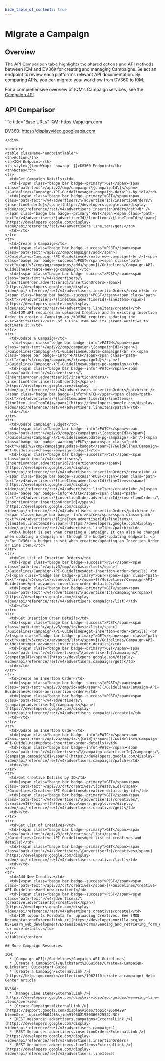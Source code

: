 ```yaml
---
hide_table_of_contents: true
---
```



# Migrate a Campaign

## Overview 

The API Comparison table highlights the shared actions and API methods between IQM and DV360 for creating and managing Campaigns. Select an endpoint to review each platform's relevant API documentation. By comparing APIs, you can migrate your workflow from DV360 to IQM.

For a comprehensive overview of IQM's Campaign services, see the [Campaign API](/Guidelines/Campaign-API-Guidelines).



## API Comparison

<div class="smallTable">
```c title="Base URLs"
  IQM: https://app.iqm.com
  
  DV360: https://displayvideo.googleapis.com
```
</div>

<center>
<table className='endpointTable'>
<th>Action</th>
<th>IQM Endpoint</th>
<th style={{textWrap: 'nowrap' }}>DV360 Endpoint</th>
<th>Notes</th>
<tr>
  <td>Get Campaign Details</td>
  <td>[<span class="badge bar badge--primary">GET</span><span class="path-text">/api/v2/cmp/campaign/\{campaignId\}</span>](/Guidelines/Campaign-API-Guidelines#get-campaign-details-by-id)</td>
  <td>[<span class="badge bar badge--primary">GET</span><span class="path-text">/v4/advertisers/\{advertiserId}/insertionOrders/\{insertionOrderId}</span>](https://developers.google.com/display-video/api/reference/rest/v4/advertisers.insertionOrders/get)<br />[<span class="badge bar badge--primary">GET</span><span class="path-text">/v4/advertisers/\{advertiserId}/lineItems/\{lineItemId}</span>](https://developers.google.com/display-video/api/reference/rest/v4/advertisers.lineItems/get)</td>
  <td></td>
</tr>
<tr>
  <td>Create a Campaign</td>
  <td>[<span class="badge bar badge--success">POST</span><span class="path-text">/api/v2/cmp/campaigns/add</span>](/Guidelines/Campaign-API-Guidelines#create-new-campaign)<br />[<span class="badge bar badge--success">POST</span><span class="path-text">/api/v3/cmp/pg/campaigns/add</span>](/Guidelines/Campaign-API-Guidelines#create-new-pg-campaign)</td>
  <td>[<span class="badge bar badge--success">POST</span><span class="path-text">/v4/advertisers/\{insertionOrder.advertiserId}/insertionOrders</span>](https://developers.google.com/display-video/api/reference/rest/v4/advertisers.insertionOrders/create)<br />[<span class="badge bar badge--success">POST</span><span class="path-text">/v4/advertisers/\{lineItem.advertiserId}/lineItems</span>](https://developers.google.com/display-video/api/reference/rest/v4/advertisers.lineItems/create)</td>
  <td>IQM API requires an uploaded Creative and an existing Insertion Order to create a Campaign.<p />DV360 requires updating the <var>entitystatus</var> of a Line Item and its parent entities to activate it.</td>
</tr>
<tr>
  <td>Update a Campaign</td>
   <td>[<span class="badge bar badge--info">PATCH</span><span class="path-text">/api/v2/cmp/campaign/\{campaignId}</span>](/Guidelines/Campaign-API-Guidelines#update-campaign)<br />[<span class="badge bar badge--info">PATCH</span><span class="path-text">/api/v3/cmp/pg/campaigns/\{campaignId}</span>](/Guidelines/Campaign-API-Guidelines#update-pg-campaign)</td>
  <td>[<span class="badge bar badge--info">PATCH</span><span class="path-text">/v4/advertisers/\{insertionOrder.advertiserId}/insertionOrders/\{insertionOrder.insertionOrderId}</span>](https://developers.google.com/display-video/api/reference/rest/v4/advertisers.insertionOrders/patch)<br />[<span class="badge bar badge--info">PATCH</span><span class="path-text">/v4/advertisers/\{lineItem.advertiserId}/lineItems/\{lineItem.lineItemId}</span>](https://developers.google.com/display-video/api/reference/rest/v4/advertisers.lineItems/patch)</td>
  <td></td>
</tr>
<tr>
  <td>Update Campaign Budget</td>
  <td>[<span class="badge bar badge--info">PATCH</span><span class="path-text">/api/v3/cmp/pg/campaigns/\{campaignId}</span>](/Guidelines/Campaign-API-Guidelines#update-pg-campaign) <br />[<span class="badge bar badge--warning">PUT</span><span class="path-text">/api/v2/cmp/campaignsupdate-budget</span>](/Guidelines/Campaign-API-Guidelines#change-campaign-budget)</td>
  <td>[<span class="badge bar badge--success">POST</span><span class="path-text">/v4/advertisers/\{insertionOrder.advertiserId}/insertionOrders</span>](https://developers.google.com/display-video/api/reference/rest/v4/advertisers.insertionOrders/create)<br />[<span class="badge bar badge--success">POST</span><span class="path-text">/v4/advertisers/\{lineItem.advertiserId}/lineItems</span>](https://developers.google.com/display-video/api/reference/rest/v4/advertisers.lineItems/create)<br />[<span class="badge bar badge--info">PATCH</span><span class="path-text">/v4/advertisers/\{insertionOrder.advertiserId}/insertionOrders/\{insertionOrder.insertionOrderId}</span>](https://developers.google.com/display-video/api/reference/rest/v4/advertisers.insertionOrders/patch)<br />[<span class="badge bar badge--info">PATCH</span><span class="path-text">/v4/advertisers/\{lineItem.advertiserId}/lineItems/\{lineItem.lineItemId}</span>](https://developers.google.com/display-video/api/reference/rest/v4/advertisers.lineItems/patch)</td>
  <td>A budget is set when creating a Campaign. It can also be changed when updating a Campaign or through the budget-updating endpoint. <p />For DV360: a budget is set when creating/updating an Insertion Order or Line Item.</td>
</tr>
<tr>
  <td>Get List of Insertion Orders</td>
  <td>[<span class="badge bar badge--success">POST</span><span class="path-text">/api/v3/cmp/io/basic/list</span>](/Guidelines/Campaign-API-Guidelines#get-insertion-order-details) <br />[<span class="badge bar badge--primary">GET</span><span class="path-text">/api/v3/cmp/io/advanced/list</span>](/Guidelines/Campaign-API-Guidelines#get-advanced-insertion-order-details)</td>
  <td>[<span class="badge bar badge--primary">GET</span><span class="path-text">/v4/advertisers/\{advertiserId}/campaigns</span>](https://developers.google.com/display-video/api/reference/rest/v4/advertisers.campaigns/list)</td>
  <td></td>
</tr>
<tr>
  <td>Get Insertion Order Details</td>
  <td>[<span class="badge bar badge--success">POST</span><span class="path-text">/api/v3/cmp/io/basic/list</span>](/Guidelines/Campaign-API-Guidelines#get-insertion-order-details) <br />[<span class="badge bar badge--primary">GET</span><span class="path-text">/api/v3/cmp/io/advanced/list</span>](/Guidelines/Campaign-API-Guidelines#get-advanced-insertion-order-details)</td>
  <td>[<span class="badge bar badge--primary">GET</span><span class="path-text">/v4/advertisers/\{advertiserId}/campaigns/\{campaignId}</span>](https://developers.google.com/display-video/api/reference/rest/v4/advertisers.campaigns/get)</td>
  <td></td>
</tr>
<tr>
  <td>Create an Insertion Order</td>
  <td>[<span class="badge bar badge--success">POST</span><span class="path-text">/api/v3/cmp/io/add</span>](/Guidelines/Campaign-API-Guidelines#create-an-insertion-order)</td>
  <td>[<span class="badge bar badge--success">POST</span><span class="path-text">/v4/advertisers/\{campaign.advertiserId}/campaigns</span>](https://developers.google.com/display-video/api/reference/rest/v4/advertisers.campaigns/create)</td>
  <td></td>
</tr>
<tr>
  <td>Update an Insertion Order</td>
  <td>[<span class="badge bar badge--info">PATCH</span><span class="path-text">/api/v3/cmp/io/\{ioId}</span>](/Guidelines/Campaign-API-Guidelines#update-insertion-order-details)</td>
  <td>[<span class="badge bar badge--info">PATCH</span><span class="path-text">/v4/advertisers/\{campaign.advertiserId}/campaigns/\{campaign.campaignId}</span>](https://developers.google.com/display-video/api/reference/rest/v4/advertisers.campaigns/patch)</td>
  <td></td>
</tr>
<tr>
  <td>Get Creative Details by ID</td>
  <td>[<span class="badge bar badge--primary">GET</span><span class="path-text">/api/v3/crt/creatives/\{creativeId}</span>](/Guidelines/Creative-API-Guidelines#creative-details-by-id)</td>
  <td>[<span class="badge bar badge--primary">GET</span><span class="path-text">/v4/advertisers/\{advertiserId}/creatives/\{creativeId}</span>](https://developers.google.com/display-video/api/reference/rest/v4/advertisers.creatives/get)</td>
  <td></td>
</tr>
<tr>
  <td>Get List of Creatives</td>
  <td>[<span class="badge bar badge--primary">GET</span><span class="path-text">/api/v3/crt/creatives/list</span>](/Guidelines/Creative-API-Guidelines#get-list-of-creatives-and-details)</td>
  <td>[<span class="badge bar badge--primary">GET</span><span class="path-text">/v4/advertisers/\{advertiserId}/creatives</span>](https://developers.google.com/display-video/api/reference/rest/v4/advertisers.creatives/list)</td>
  <td></td>
</tr>
<tr>
  <td>Add New Creative</td>
  <td>[<span class="badge bar badge--success">POST</span><span class="path-text">/api/v3/crt/creatives</span>](/Guidelines/Creative-API-Guidelines#add-new-creative)</td>
  <td>[<span class="badge bar badge--success">POST</span><span class="path-text">/v4/advertisers/\{creative.advertiserId}/creatives</span>](https://developers.google.com/display-video/api/reference/rest/v4/advertisers.creatives/create)</td>
  <td>IQM supports FormData for uploading Creatives. See [MDN Documentation<ExternalLink />](https://developer.mozilla.org/en-US/Learn_web_development/Extensions/Forms/Sending_and_retrieving_form_data) for more details.</td>
</tr>
</table></center>

## More Campaign Resources 

IQM:
  * [Campaign API](/Guidelines/Campaign-API-Guidelines)
  * [Create a Campaign](/Quickstart%20Guides/Create-a-Campaign-Quickstart) Quickstart Guide
  * [Create a Campaign<ExternalLink />](https://help.iqm.com/en/collections/1962110-create-a-campaign) Help Center article

DV360: 
  * [Manage Line Items<ExternalLink />](https://developers.google.com/display-video/api/guides/managing-line-items/overview)
  * [Create Campaigns<ExternalLink />](https://support.google.com/displayvideo/topic/9060429?hl=en&ref_topic=9060428&sjid=9196081950366525547-NC)
  * [REST Resource: advertisers.campaigns<ExternalLink />](https://developers.google.com/display-video/api/reference/rest/v3/advertisers.campaigns)
  * [REST Resource: advertisers.insertionOrders<ExternalLink />](https://developers.google.com/display-video/api/reference/rest/v3/advertisers.insertionOrders)
  * [REST Resource: advertisers.lineItems<ExternalLink />](https://developers.google.com/display-video/api/reference/rest/v3/advertisers.lineItems)
